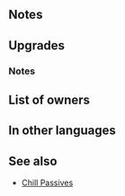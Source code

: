 {{SkillPage Tabs}}{{Weapon Infobox
|tagid=SID_熊手＋
|weaponType=Staff
|weaponName=Kumade+
|might=12
|range=2
|effect=At start of turn, inflicts Atk/Spd-5 on foe on the enemy team with the highest Def through its next action.
|cost=300
|exclusive=0
|statModifiers=0,12,0,0,0
|required=Kumade
|refinePaths=default
|refineSP=350
|refineMedals=500
|refineStones=50
|effectSkill1=Calculates damage from staff like other weapons.
|iconSkill1=Wrathful Staff W.png
|tagidExtraSkill1=神
|effectSkill2=Foe cannot counterattack.
|iconSkill2=Dazzling Staff W.png
|tagidExtraSkill2=幻
|properties=
}}
==Notes==
{{Penalties}}{{SelectStat|Def}}
==Upgrades==
{{Weapon Upgrade List}}
===Notes===
{{Staff Plus Refines}}
==List of owners==
{{Skill Hero List}}
==In other languages==
{{OtherLanguages
|japanese=熊手＋
|german=Kumade+
|spanishEU=Kumade +
|spanishLA=Kumade +
|french=Kumade +
|italian=Kumade+
|chineseTW=草耙＋
|portuguese=Kumade+
}}
==See also==
{{See also skills|cond=Description LIKE '%start of turn%inflicts%/%-%lowest%through%action%' OR Description LIKE '%start of turn%inflicts%/%-%highest%through%action%' AND Description NOT LIKE '%total%'|columns=3}}
*[[Skill families#Chill|Chill Passives]]
{{Weapons Navbox}}